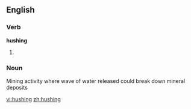 ==English==

===Verb===
'''hushing'''

# {{present participle of|hush}}

===Noun===

Mining activity where wave of water released could break down mineral deposits

[[vi:hushing]]
[[zh:hushing]]